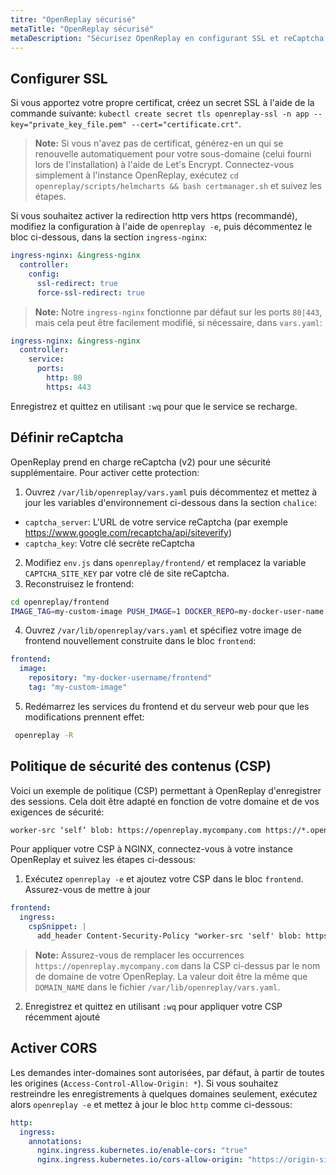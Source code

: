 ```yaml
---
titre: "OpenReplay sécurisé"
metaTitle: "OpenReplay sécurisé"
metaDescription: "Sécurisez OpenReplay en configurant SSL et reCaptcha."
---
```


## Configurer SSL

Si vous apportez votre propre certificat, créez un secret SSL à l'aide de la commande suivante: `kubectl create secret tls openreplay-ssl -n app --key="private_key_file.pem" --cert="certificate.crt"`.

> **Note:** Si vous n'avez pas de certificat, générez-en un qui se renouvelle automatiquement pour votre sous-domaine (celui fourni lors de l'installation) à l'aide de Let's Encrypt. Connectez-vous simplement à l'instance OpenReplay, exécutez `cd openreplay/scripts/helmcharts && bash certmanager.sh` et suivez les étapes.

Si vous souhaitez activer la redirection http vers https (recommandé), modifiez la configuration à l'aide de `openreplay -e`, puis décommentez le bloc ci-dessous, dans la section `ingress-nginx`:
  

```yaml
ingress-nginx: &ingress-nginx
  controller:
    config:
      ssl-redirect: true
      force-ssl-redirect: true
```


> **Note:** Notre `ingress-nginx` fonctionne par défaut sur les ports `80|443`, mais cela peut être facilement modifié, si nécessaire, dans `vars.yaml`:


```yaml
ingress-nginx: &ingress-nginx
  controller:
    service:
      ports:
        http: 80
        https: 443
```


Enregistrez et quittez en utilisant `:wq` pour que le service se recharge.

## Définir reCaptcha

OpenReplay prend en charge reCaptcha (v2) pour une sécurité supplémentaire. Pour activer cette protection:

1. Ouvrez `/var/lib/openreplay/vars.yaml` puis décommentez et mettez à jour les variables d'environnement ci-dessous dans la section `chalice`:
- `captcha_server`: L'URL de votre service reCaptcha (par exemple https://www.google.com/recaptcha/api/siteverify)
- `captcha_key`: Votre clé secrète reCaptcha

2. Modifiez `env.js` dans `openreplay/frontend/` et remplacez la variable `CAPTCHA_SITE_KEY` par votre clé de site reCaptcha.
3. Reconstruisez le frontend:


```bash
cd openreplay/frontend
IMAGE_TAG=my-custom-image PUSH_IMAGE=1 DOCKER_REPO=my-docker-user-name bash -x build.sh
```


4. Ouvrez `/var/lib/openreplay/vars.yaml` et spécifiez votre image de frontend nouvellement construite dans le bloc `frontend`:


```yaml
frontend:
  image:
    repository: "my-docker-username/frontend"
    tag: "my-custom-image"
```


5. Redémarrez les services du frontend et du serveur web pour que les modifications prennent effet:


```bash
 openreplay -R
```


## Politique de sécurité des contenus (CSP)

Voici un exemple de politique (CSP) permettant à OpenReplay d'enregistrer des sessions. Cela doit être adapté en fonction de votre domaine et de vos exigences de sécurité:


```html
worker-src ‘self’ blob: https://openreplay.mycompany.com https://*.openreplay.com; script-src ‘self’ https://openreplay.mycompany.com https://*.openreplay.com;
```


Pour appliquer votre CSP à NGINX, connectez-vous à votre instance OpenReplay et suivez les étapes ci-dessous:

1. Exécutez `openreplay -e` et ajoutez votre CSP dans le bloc `frontend`. Assurez-vous de mettre à jour 


```yaml
frontend:
  ingress:
    cspSnippet: |
      add_header Content-Security-Policy "worker-src 'self' blob: https://openreplay.mycompany.com https://*.openreplay.com; script-src 'self' https://openreplay.mycompany.com https://*.openreplay.com;";
```


> **Note:** Assurez-vous de remplacer les occurrences `https://openreplay.mycompany.com` dans la CSP ci-dessus par le nom de domaine de votre OpenReplay. La valeur doit être la même que `DOMAIN_NAME` dans le fichier `/var/lib/openreplay/vars.yaml`.

2. Enregistrez et quittez en utilisant `:wq` pour appliquer votre CSP récemment ajouté

## Activer CORS

Les demandes inter-domaines sont autorisées, par défaut, à partir de toutes les origines (`Access-Control-Allow-Origin: *`). Si vous souhaitez restreindre les enregistrements à quelques domaines seulement, exécutez alors `openreplay -e` et mettez à jour le bloc `http` comme ci-dessous:


```yaml
http:
  ingress:
    annotations:
      nginx.ingress.kubernetes.io/enable-cors: "true"
      nginx.ingress.kubernetes.io/cors-allow-origin: "https://origin-site1.com:443, http://origin-site2.com"
```

